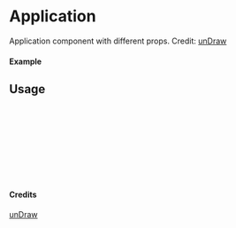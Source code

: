 
<Meta of={Application} title="unDraw/Application" />

# Application

Application component with different props.
Credit: [unDraw](https://undraw.co/illustrations)

#### Example

<Canvas of={Application.Primary} />

## Usage

```ts
import { Application } from "yadl-ui";

const Example = () => {
  return (
      <Application />
  );
};

export default Example;
```

#### Credits
[unDraw](https://undraw.co/illustrations)
